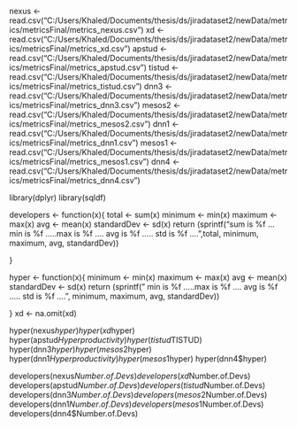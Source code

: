 nexus <- read.csv("C:/Users/Khaled/Documents/thesis/ds/jiradataset2/newData/metrics/metricsFinal/metrics_nexus.csv")
xd <- read.csv("C:/Users/Khaled/Documents/thesis/ds/jiradataset2/newData/metrics/metricsFinal/metrics_xd.csv")
apstud <- read.csv("C:/Users/Khaled/Documents/thesis/ds/jiradataset2/newData/metrics/metricsFinal/metrics_apstud.csv")
tistud <- read.csv("C:/Users/Khaled/Documents/thesis/ds/jiradataset2/newData/metrics/metricsFinal/metrics_tistud.csv")
dnn3 <- read.csv("C:/Users/Khaled/Documents/thesis/ds/jiradataset2/newData/metrics/metricsFinal/metrics_dnn3.csv")
mesos2 <- read.csv("C:/Users/Khaled/Documents/thesis/ds/jiradataset2/newData/metrics/metricsFinal/metrics_mesos2.csv")
dnn1 <- read.csv("C:/Users/Khaled/Documents/thesis/ds/jiradataset2/newData/metrics/metricsFinal/metrics_dnn1.csv")
mesos1 <- read.csv("C:/Users/Khaled/Documents/thesis/ds/jiradataset2/newData/metrics/metricsFinal/metrics_mesos1.csv")
dnn4 <- read.csv("C:/Users/Khaled/Documents/thesis/ds/jiradataset2/newData/metrics/metricsFinal/metrics_dnn4.csv")



library(dplyr)
library(sqldf)

developers <- function(x){
  total <- sum(x)
  minimum <- min(x)
  maximum <- max(x)
  avg <- mean(x)
  standardDev <- sd(x)
  return (sprintf("sum is %f ... min is %f .....max is %f .... avg is %f ..... std is %f ....",total, minimum, maximum, avg, standardDev))
  
  
}

hyper <- function(x){
  minimum <- min(x)
  maximum <- max(x)
  avg <- mean(x)
  standardDev <- sd(x)
  return (sprintf(" min is %f .....max is %f .... avg is %f ..... std is %f ....", minimum, maximum, avg, standardDev))
  
  
}
xd <- na.omit(xd)

hyper(nexus$hyper)
hyper(xd$hyper)
hyper(apstud$Hyperproductivity)
hyper(tistud$TISTUD)
hyper(dnn3$hyper)
hyper(mesos2$hyper)
hyper(dnn1$Hyperproductivity)
hyper(mesos1$hyper)
hyper(dnn4$hyper)


developers(nexus$Number.of.Devs)
developers(xd$Number.of.Devs)
developers(apstud$Number.of.Devs)
developers(tistud$Number.of.Devs)
developers(dnn3$Number.of.Devs)
developers(mesos2$Number.of.Devs)
developers(dnn1$Number.of.Devs)
developers(mesos1$Number.of.Devs)
developers(dnn4$Number.of.Devs)

